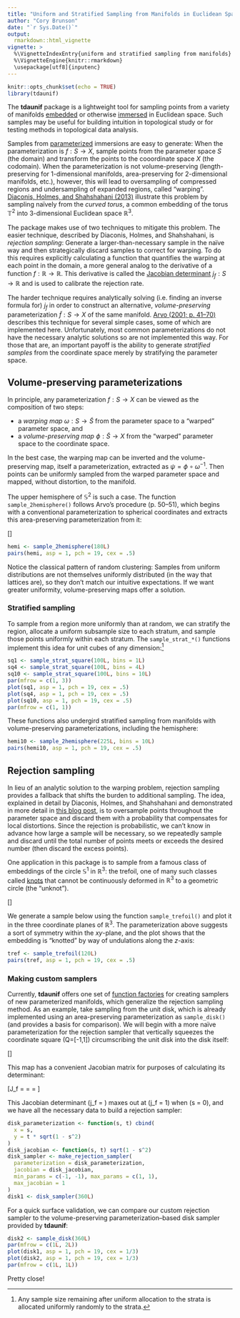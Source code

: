 ```yaml
---
title: "Uniform and Stratified Sampling from Manifolds in Euclidean Space"
author: "Cory Brunson"
date: "`r Sys.Date()`"
output:
  rmarkdown::html_vignette
vignette: >
  %\VignetteIndexEntry{uniform and stratified sampling from manifolds}
  %\VignetteEngine{knitr::rmarkdown}
  \usepackage[utf8]{inputenc}
---
```


```r
knitr::opts_chunk$set(echo = TRUE)
library(tdaunif)
```

The **tdaunif** package is a lightweight tool for sampling points from a variety of manifolds [embedded](https://mathworld.wolfram.com/Embedding.html) or otherwise [immersed](https://mathworld.wolfram.com/Immersion.html) in Euclidean space. Such samples may be useful for building intuition in topological study or for testing methods in topological data analysis.

Samples from [parameterized](https://mathworld.wolfram.com/ParametricEquations.html) immersions are easy to generate: When the parameterization is $f : S \to X$, sample points from the parameter space $S$ (the domain) and transform the points to the cooordinate space $X$ (the codomain). When the parameterization is not volume-preserving (length-preserving for 1-dimensional manifolds, area-preserving for 2-dimensional manifolds, etc.), however, this will lead to oversampling of compressed regions and undersampling of expanded regions, called "warping". [Diaconis, Holmes, and Shahshahani (2013)](https://projecteuclid.org/euclid.imsc/1379942050) illustrate this problem by sampling naïvely from the _curved torus_, a common embedding of the torus $\mathbb{T}^2$ into 3-dimensional Euclidean space $\mathbb{R}^3$.

The package makes use of two techniques to mitigate this problem. The easier technique, described by Diaconis, Holmes, and Shahshahani, is _rejection sampling_: Generate a larger-than-necessary sample in the naïve way and then strategically discard samples to correct for warping. To do this requires explicitly calculating a function that quantifies the warping at each point in the domain, a more general analog to the derivative of a function $f : \mathbb{R} \to \mathbb{R}$. This derivative is called the [Jacobian determinant](https://mathworld.wolfram.com/Jacobian.html) $j_f : S \to \mathbb{R}$ and is used to calibrate the rejection rate.

The harder technique requires analytically solving (i.e. finding an inverse formula for) $j_f$ in order to construct an alternative, _volume-preserving_ parameterization $\tilde{f} : S \to X$ of the same manifold. [Arvo (2001; p. 41--70)](https://www.cs.princeton.edu/courses/archive/fall04/cos526/papers/course29sig01.pdf) describes this technique for several simple cases, some of which are implemented here. Unfortunately, most common parameterizations do not have the necessary analytic solutions so are not implemented this way. For those that are, an important payoff is the ability to generate _stratified samples_ from the coordinate space merely by stratifying the parameter space.

## Volume-preserving parameterizations

In principle, any parameterization $f : S \to X$ can be viewed as the composition of two steps:

* a _warping map_ $\omega : S \to \tilde{S}$ from the parameter space to a "warped" parameter space, and
* a _volume-preserving map_ $\phi : \tilde{S} \to X$ from the "warped" parameter space to the coordinate space.

In the best case, the warping map can be inverted and the volume-preserving map, itself a parameterization, extracted as $\psi = \phi \circ \omega^{-1}$. Then points can be uniformly sampled from the warped parameter space and mapped, without distortion, to the manifold.

The upper hemisphere of $\mathbb{S}^2$ is such a case. The function `sample_2hemisphere()` follows Arvo's procedure (p. 50--51), which begins with a conventional parameterization to spherical coordinates and extracts this area-preserving parameterization from it:

\[\begin{align*}
h : [0,1]\times[0,1] & \to \mathbb{R}^3 \\
\left[\begin{array}{c} u \\ v \end{array}\right]
& \mapsto
\left[\begin{array}{c} x \\ y \\ z \end{array}\right]
= \left[\begin{array}{c}
\sqrt{u (2 - u)}\cos{2\pi v} \\
\sqrt{u (2 - u)}\sin{2\pi v} \\
1 - u
\end{array}\right]
\end{align*}\]

```r
hemi <- sample_2hemisphere(180L)
pairs(hemi, asp = 1, pch = 19, cex = .5)
```

Notice the classical pattern of random clustering: Samples from uniform distributions are not themselves uniformly distributed (in the way that lattices are), so they don't match our intuitive expectations. If we want greater uniformity, volume-preserving maps offer a solution.

### Stratified sampling

To sample from a region more uniformly than at random, we can stratify the region, allocate a uniform subsample size to each stratum, and sample those points uniformly within each stratum. The `sample_strat_*()` functions implement this idea for unit cubes of any dimension:[^remainder]

[^remainder]: Any sample size remaining after uniform allocation to the strata is allocated uniformly randomly to the strata.

```r
sq1 <- sample_strat_square(100L, bins = 1L)
sq4 <- sample_strat_square(100L, bins = 4L)
sq10 <- sample_strat_square(100L, bins = 10L)
par(mfrow = c(1, 3))
plot(sq1, asp = 1, pch = 19, cex = .5)
plot(sq4, asp = 1, pch = 19, cex = .5)
plot(sq10, asp = 1, pch = 19, cex = .5)
par(mfrow = c(1, 1))
```

These functions also undergird stratified sampling from manifolds with volume-preserving parameterizations, including the hemisphere:

```r
hemi10 <- sample_2hemisphere(225L, bins = 10L)
pairs(hemi10, asp = 1, pch = 19, cex = .5)
```

## Rejection sampling

In lieu of an analytic solution to the warping problem, rejection sampling provides a fallback that shifts the burden to additional sampling. The idea, explained in detail by Diaconis, Holmes, and Shahshahani and demonstrated in more detail in [this blog post](https://corybrunson.github.io/2019/02/01/sampling/), is to oversample points throughout the parameter space and discard them with a probability that compensates for local distortions. Since the rejection is probabilistic, we can't know in advance how large a sample will be necessary, so we repeatedly sample and discard until the total number of points meets or exceeds the desired number (then discard the excess points).

One application in this package is to sample from a famous class of embeddings of the circle $\mathbb{S}^1$ in $\mathbb{R}^3$: the trefoil, one of many such classes called [knots](https://mathworld.wolfram.com/Knot.html) that cannot be continuously deformed in $\mathbb{R}^3$ to a geometric circle (the "unknot").

\[\begin{align*}
g : \mathbb{S}^1 & \to \mathbb{R}^3 \\
\left[\begin{array}{c} \theta \end{array}\right]
& \mapsto
\left[\begin{array}{c} x \\ y \\ z \end{array}\right]
= \left[\begin{array}{c}
\sin\theta + 2\sin 2\theta \\
\cos\theta - 2\cos 2\theta \\
-(\sin 3\theta)
\end{array}\right]
\end{align*}\]

We generate a sample below using the function `sample_trefoil()` and plot it in the three coordinate planes of $\mathbb{R}^3$. The parameterization above suggests a sort of symmetry within the $xy$-plane, and the plot shows that the embedding is "knotted" by way of undulations along the $z$-axis:

```r
tref <- sample_trefoil(120L)
pairs(tref, asp = 1, pch = 19, cex = .5)
```

### Making custom samplers

Currently, **tdaunif** offers one set of [function factories](https://adv-r.hadley.nz/function-factories.html) for creating samplers of new parameterized manifolds, which generalize the rejection sampling method. As an example, take sampling from the unit disk, which is already implemented using an area-preserving parameterization as `sample_disk()` (and provides a basis for comparison). We will begin with a more naïve parameterization for the rejection sampler that vertically squeezes the coordinate square \(Q=[-1,1]\times[-1,1]\) circumscribing the unit disk into the disk itself:

\[\begin{align*}
f : Q & \to \mathbb{R}^2 \\
\left[\begin{array}{c} s \\ t \end{array}\right]
& \mapsto
\left[\begin{array}{c} x \\ y \end{array}\right]
= \left[\begin{array}{c} s \\ t\sqrt{1 - s^2} \end{array}\right]
\end{align*}\]

This map has a convenient Jacobian matrix for purposes of calculating its determinant:

\[J_f =
\left[\ \frac{\partial f}{\partial s}\ \frac{\partial f}{\partial t}\ \right]=
\left[\begin{array}{cc}
\frac{\partial x}{\partial s} & \frac{\partial x}{\partial t} \\
\frac{\partial y}{\partial s} & \frac{\partial y}{\partial t}
\end{array}\right] =
\left[\begin{array}{cc}
1 & 0 \\
\text{who cares} & \sqrt{1 - s^2}
\end{array}\right]\]

This Jacobian determinant \(j_f = \sqrt{1 - s^2}\) maxes out at \(j_f = 1\) when \(s = 0\), and we have all the necessary data to build a rejection sampler:

```r
disk_parameterization <- function(s, t) cbind(
  x = s,
  y = t * sqrt(1 - s^2)
)
disk_jacobian <- function(s, t) sqrt(1 - s^2)
disk_sampler <- make_rejection_sampler(
  parameterization = disk_parameterization,
  jacobian = disk_jacobian,
  min_params = c(-1, -1), max_params = c(1, 1),
  max_jacobian = 1
)
disk1 <- disk_sampler(360L)
```

For a quick surface validation, we can compare our custom rejection sampler to the volume-preserving parameterization--based disk sampler provided by **tdaunif**:

```r
disk2 <- sample_disk(360L)
par(mfrow = c(1L, 2L))
plot(disk1, asp = 1, pch = 19, cex = 1/3)
plot(disk2, asp = 1, pch = 19, cex = 1/3)
par(mfrow = c(1L, 1L))
```

Pretty close!

